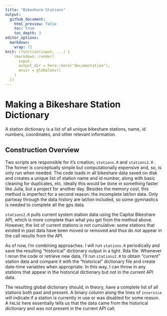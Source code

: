 ```yaml
---
title: "Bikeshare Stations"
output: 
  github_document:
    html_preview: false
    toc: true
    toc_depth: 3
editor_options: 
  markdown: 
    wrap: 72
knit: (function(input, ...) {
    rmarkdown::render(
      input,
      output_dir = here::here("documentation"),
      envir = globalenv()
    )
  })
---
```


# Making a Bikeshare Station Dictionary

A station dictionary is a list of all unique bikeshare stations, name,
id numbers, coordinates, and other relevant information.

## Construction Overview

Two scripts are responsible for it's creation, `stations.R` and
`stations2.R` . The former is conceptually simple but computationally
expensive and, so, is only run when needed. The code loads in all
bikeshare data saved on disk and creates a unique list of station name
and id number, along with basic cleaning for duplicates, etc. Ideally
this would be done in something faster like Julia, but a project for
another day. Besides the memory cost, this method is imperfect for a
second reason: the incomplete lat/lon data. Only partway through the
data history are lat/lon included, so some gymnastics is needed to
complete all the gps data.

`stations2.R` pulls current system station data using the Capital
Bikeshare API, which is more complete than what you get from the method
above. However, the list of current stations is not cumulative: some
stations that existed in past data have been moved or removed and thus
do not appear in the call results from the API.

As of now, I'm combining approaches. I will run `stations.R`
periodically and save the resulting "historical" dictionary output in a
light .Rda file. Whenever I rerun the code or retrieve new data, I'll
run `stations2.R` to obtain "current" station data and compare it with
the "historical" dictionary file and create date-time variables when
appropriate. In this way, I can throw in any stations that appear in the
historical dictionary but not in the current API data.

The resulting global dictionary should, in theory, have a complete list
of all stations both past and present. A binary column along the lines
of `inservice` will indicate if a station is currently in use or was
disabled for some reason. A `FALSE` here essentially tells us that the
data came from the historical dictionary and was not present in the
current API call.
